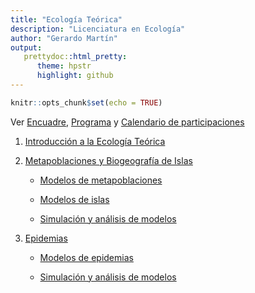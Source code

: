 ```yaml
---
title: "Ecología Teórica"
description: "Licenciatura en Ecología"
author: "Gerardo Martín"
output:
   prettydoc::html_pretty:
      theme: hpstr
      highlight: github
---
```


```r
knitr::opts_chunk$set(echo = TRUE)
```

Ver [Encuadre](Encuadre.pdf), [Programa](Programa.pdf) y [Calendario de participaciones](Calendario-EcoTeorica.xlsx)
    
1. [Introducción a la Ecología Teórica](Historia.pdf)

2. [Metapoblaciones y Biogeografía de Islas](Metapoblaciones.pdf)

    - [Modelos de metapoblaciones](Modelos-meta.pdf)
    
    - [Modelos de islas](Modelos-islas.pdf)
    
    - [Simulación y análisis de modelos](Simulacion-meta.Rmd)

3. [Epidemias](Epidemias.pdf)

    - [Modelos de epidemias](Modelos-epi.pdf)
    
    - [Simulación y análisis de modelos](Simulacion-epi.Rmd)


